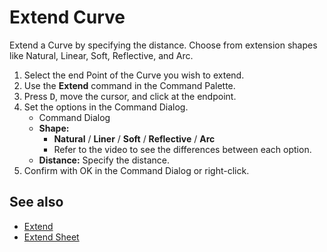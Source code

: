 
# Extend Curve

<Reference shortcut="" command="Extend Curve" button="" />

Extend a Curve by specifying the distance. Choose from extension shapes like Natural, Linear, Soft, Reflective, and Arc.

1. Select the end Point of the Curve you wish to extend.
2. Use the **Extend** command in the Command Palette.
3. Press <kbd>D</kbd>, move the cursor, and click at the endpoint.
4. Set the options in the Command Dialog.
   - <Kst>Command Dialog</Kst>
   - **Shape:**
      - **Natural** / **Liner** /  **Soft** /  **Reflective** / **Arc**
      - Refer to the video to see the differences between each option.
   - **Distance:** Specify the distance.
5. Confirm with OK in the Command Dialog or right-click.

<VideoPlayer fileName="extend-curve"/>

## See also
- [Extend](./extend)
- [Extend Sheet](../solid/extend-sheet)
